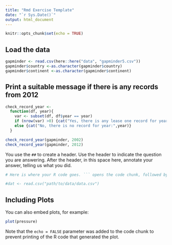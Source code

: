 ```yaml
---
title: "Rmd Exercise Template"
date: "`r Sys.Date()`"
output: html_document
---
```


```r
knitr::opts_chunk$set(echo = TRUE)
```

## Load the data

```r
gapminder <- read.csv(here::here("data", "gapminder5.csv"))
gapminder$country <-as.character(gapminder$country)
gapminder$continent <-as.character(gapminder$continent)
```

## Print a suitable message if there is any records from 2012
```r
check_record_year <-
  function(df, year){
    var <- subset(df, df$year == year)
    if (nrow(var) >0) {cat("Yes, there is any lease one record for year:",year)}
    else {cat("No, there is no record for year:",year)}
  }

check_record_year(gapminder, 2002)
check_record_year(gapminder, 2012)
```


You use the `##` to create a header. Use the header to indicate the question you are answering. After the header, in this space here, annotate your answer, telling us what you did.

```r
# Here is where your R code goes. ``` opens the code chunk, followed by {r}. Then ``` closes the chunk. When you 'knit' the file, the codes will evaluate.

#dat <- read.csv("path/to/data/data.csv")
```

## Including Plots

You can also embed plots, for example:

```r
plot(pressure)
```

Note that the `echo = FALSE` parameter was added to the code chunk to prevent printing of the R code that generated the plot.
